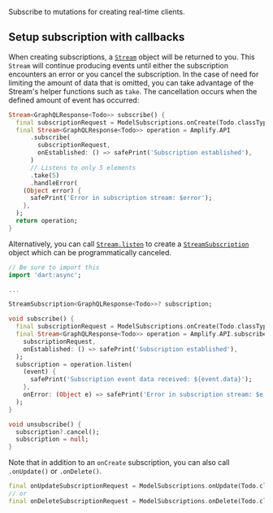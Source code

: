 Subscribe to mutations for creating real-time clients.

## Setup subscription with callbacks

When creating subscriptions, a [`Stream`](https://api.dart.dev/stable/dart-async/Stream-class.html) object will be returned to you. This `Stream` will continue producing events until either the subscription encounters an error or you cancel the subscription. In the case of need for limiting the amount of data that is omitted, you can take advantage of the Stream's helper functions such as `take`. The cancellation occurs when the defined amount of event has occurred:

```dart
Stream<GraphQLResponse<Todo>> subscribe() {
  final subscriptionRequest = ModelSubscriptions.onCreate(Todo.classType);
  final Stream<GraphQLResponse<Todo>> operation = Amplify.API
      .subscribe(
        subscriptionRequest,
        onEstablished: () => safePrint('Subscription established'),
      )
      // Listens to only 5 elements
      .take(5)
      .handleError(
    (Object error) {
      safePrint('Error in subscription stream: $error');
    },
  );
  return operation;
}
```

Alternatively, you can call [`Stream.listen`](https://api.dart.dev/stable/dart-async/Stream/listen.html) to create a [`StreamSubscription`](https://api.dart.dev/stable/dart-async/StreamSubscription-class.html) object which can be programmatically canceled.

```dart
// Be sure to import this
import 'dart:async';

...

StreamSubscription<GraphQLResponse<Todo>>? subscription;

void subscribe() {
  final subscriptionRequest = ModelSubscriptions.onCreate(Todo.classType);
  final Stream<GraphQLResponse<Todo>> operation = Amplify.API.subscribe(
    subscriptionRequest,
    onEstablished: () => safePrint('Subscription established'),
  );
  subscription = operation.listen(
    (event) {
      safePrint('Subscription event data received: ${event.data}');
    },
    onError: (Object e) => safePrint('Error in subscription stream: $e'),
  );
}

void unsubscribe() {
  subscription?.cancel();
  subscription = null;
}
```

Note that in addition to an `onCreate` subscription, you can also call `.onUpdate()` or `.onDelete()`.

```dart
final onUpdateSubscriptionRequest = ModelSubscriptions.onUpdate(Todo.classType);
// or
final onDeleteSubscriptionRequest = ModelSubscriptions.onDelete(Todo.classType);
```
